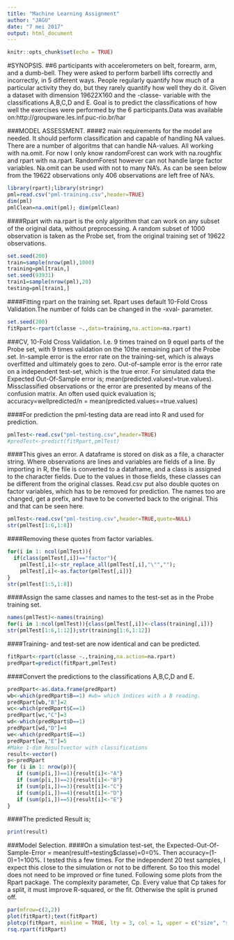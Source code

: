 ---
title: "Machine Learning Assignment"
author: "JAGU"
date: "7 mei 2017"
output: html_document
---

```{r setup, include=FALSE}
knitr::opts_chunk$set(echo = TRUE)
```
#SYNOPSIS.
##6 participants with accelerometers on belt, forearm, arm, and a dumb-bell. They were asked to perform barbell lifts correctly and incorrectly, in 5 different ways. People regularly quantify how much of a particular activity they do, but they rarely quantify how well they do it. Given a dataset with dimension 19622X160 and the -classe- variable with the classifications A,B,C,D and E. Goal is to predict the classifications of how well the exercises were performed by the 6 participants.Data was available on:http://groupware.les.inf.puc-rio.br/har 


###MODEL ASSESSMENT.
####2 main requirements for the model are needed. It should perform  classification and capable of handling NA values. There are a number of algoritms that can handle NA-values. All working with na.omit. For now I only know randomForest can work with na.roughfix and rpart with na.rpart. RandomForest however can not handle large factor variables. Na.omit can be used with not to many NA's. As can be seen below from the 19622 observations only 406 observations are left free of NA's. 
```{r cache=TRUE, echo=TRUE}
library(rpart);library(stringr)
pml=read.csv("pml-training.csv",header=TRUE)
dim(pml)
pmlClean=na.omit(pml); dim(pmlClean) 
```

####Rpart with na.rpart is the only algorithm that can work on any subset of the original data, without preprocessing. A random subset of 1000 observation is taken as the Probe set, from the original training set of 19622 observations.

```{r cache=TRUE, echo=TRUE}
set.seed(200)
train=sample(nrow(pml),1000)
training=pml[train,]
set.seed(93931)
train1=sample(nrow(pml),20)
testing=pml[train1,]
```

####Fitting rpart on the training set. Rpart uses default 10-Fold Cross Validation.The number of folds can be changed in the -xval- parameter. 
```{r cache=TRUE, echo=TRUE}
set.seed(200)
fitRpart<-rpart(classe ~.,data=training,na.action=na.rpart)
```
###CV, 10-Fold Cross Validation. I.e. 9 times trained on 9 equel parts of the Probe set, with 9 times validation on the 10the remaining part of the Probe set. In-sample error is the error rate on the training-set, which is always overfitted and ultimately goes to zero. Out-of-sample error is the error rate on a independent test-set, which is the true error. For simulated data the Expected Out-Of-Sample error is; mean(predicted.values!=true.values). Missclassified observations or the error are presented by means of the confusion matrix. An often used quick evaluation is;  accuracy=wellpredicted/n = mean(predicted.values==true.values)

####For prediction the pml-testing data are read into R and used for prediction.
```{r cache=TRUE, echo=TRUE}
pmlTest<-read.csv("pml-testing.csv",header=TRUE)
#predTest<-predict(fitRpart,pmlTest)
```

####This gives an error. A dataframe is stored on disk as a file, a character string. Where observations are lines and variables are fields of a line. By importing in R, the file is converted to a dataframe, and a class is assigned to the character fields. Due to the values in those fields, these classes can be different from the original classes. Read.csv put also double quotes on factor variables, which has to be removed for prediction. The names too are changed, get a prefix, and have to be converted back to the original. This and that can be seen here.
```{r cache=TRUE,echo=TRUE}
pmlTest<-read.csv("pml-testing.csv",header=TRUE,quote=NULL)
str(pmlTest[1:6,1:8])
```

####Removing these quotes from factor variables.

```{r cache=TRUE, echo=TRUE}
for(i in 1: ncol(pmlTest)){
  if(class(pmlTest[,i])=="factor"){
    pmlTest[,i]<-str_replace_all(pmlTest[,i],"\"","");
    pmlTest[,i]<-as.factor(pmlTest[,i])}
}
str(pmlTest[1:5,1:8])
```
####Assign the same classes and names to the test-set as in the Probe training set.
```{r cache=TRUE,echo=TRUE}
names(pmlTest)<-names(training)
for(i in 1:ncol(pmlTest)){class(pmlTest[,i])<-class(training[,i])}
str(pmlTest[1:6,1:12]);str(training[1:6,1:12])
```

####Training- and test-set are now identical and can be predicted.
```{r cache=TRUE, echo=TRUE}
fitRpart<-rpart(classe ~.,training,na.action=na.rpart)
predRpart=predict(fitRpart,pmlTest)
```
####Convert the predictions to the classifications A,B,C,D and E.
```{r cache=TRUE,echo=TRUE}
predRpart<-as.data.frame(predRpart)
wb<-which(predRpart$B==1) #wb= which indices with a B reading.
predRpart[wb,"B"]=2
wc<-which(predRpart$C==1)
predRpart[wc,"C"]=3
wd<-which(predRpart$D==1)
predRpart[wd,"D"]=4
we<-which(predRpart$E==1)
predRpart[we,"E"]=5
#Make 1-dim Resultvector with classifications
result<-vector()
p<-predRpart
for (i in 1: nrow(p)){
   if (sum(p[i,])==1){result[i]<-"A"}
   if (sum(p[i,])==2){result[i]<-"B"}
   if (sum(p[i,])==3){result[i]<-"C"}
   if (sum(p[i,])==4){result[i]<-"D"}
   if (sum(p[i,])==5){result[i]<-"E"}
}
```
####The predicted Result is;
```{r cache=TRUE,echo=TRUE}
print(result)
```
###Model Selection.
####On a simulation test-set, the Expected-Out-Of-Sample-Error = mean(result!=testing$classe)=0=0%. Then accuracy=(1-0)=1=100%. I tested this a few times. For the independent 20 test samples, I expect this close to the simulation or not to be different. So too this model does not need to be improved or fine tuned. Following some plots from the Rpart package. The complexity parameter, Cp. Every value that Cp takes for a split, it must improve R-squared, or the fit. Otherwise the split is pruned off.
```{r cache=TRUE, echo=TRUE}
par(mfrow=c(2,2))
plot(fitRpart);text(fitRpart)
plotcp(fitRpart, minline = TRUE, lty = 3, col = 1, upper = c("size", "splits", "none"))
rsq.rpart(fitRpart)
```





